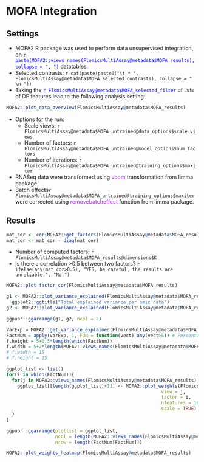 <!-- # --- -->
<!-- # title: "MOFA2_integration" -->
<!-- # output: html_document -->
<!-- # --- -->
<!-- #  -->
<!-- # ```{r setup, include=FALSE} -->
<!-- # knitr::opts_chunk$set(cache = FALSE, echo = FALSE) -->
<!-- # ``` -->
<!-- #  -->
<!-- # ```{r} -->
<!-- # load("/home/ahulot/Documents/INRAE/Projets/rflomics/inst/ExamplesFiles/FlomicsMultiAssay.RData") -->
<!-- # # library(ggplot) -->
<!-- # ``` -->
<!-- #  -->
<!-- # ```{r} -->
<!-- # if(is.null(FlomicsMultiAssay@metadata$MOFA_results)){print("Faire en sorte que ça ne compile pas.")} -->
<!-- # ``` -->

# MOFA Integration

## Settings

<!-- * Chosen contrasts and chosen datatables -->
<!-- * Union or intersection of the lists of genes -->
<!-- * Number of features per datatable (MOFA overview) -->
<!-- * Scale views or not -->
<!-- * Number of factors asked, number of factors computed by MOFA -->
<!-- * Reference for the package and associated paper -->
<!-- * Associated graphs for the first 3 factors ? (Heatmap are way too big for this kind of things.) -->

* MOFA2  R package was used to perform data unsupervised integration, on <span style="color:blue">`r paste(MOFA2::views_names(FlomicsMultiAssay@metadata$MOFA_results), collapse = ", ")`</span> datatables.
* Selected contrasts: `r cat(paste(paste0("\t * ", FlomicsMultiAssay@metadata$MOFA_selected_contrasts), collapse = " \n "))` 
<!-- TODO The above does not work... -->
* Taking the <span style="color:blue">`r FlomicsMultiAssay@metadata$MOFA_selected_filter`</span> of lists of DE features lead to the following analysis setting: 

```r
MOFA2::plot_data_overview(FlomicsMultiAssay@metadata$MOFA_results)
```

* Options for the run:
  * Scale views: `r FlomicsMultiAssay@metadata$MOFA_untrained@data_options$scale_views` 
  * Number of factors: `r FlomicsMultiAssay@metadata$MOFA_untrained@model_options$num_factors` 
  * Number of iterations: `r FlomicsMultiAssay@metadata$MOFA_untrained@training_options$maxiter` 
* RNASeq data were transformed using <span style="color:DarkOrchid">voom</span> transformation from limma package 
* Batch effects`r FlomicsMultiAssay@metadata$MOFA_untrained@training_options$maxiter`  were corrected using <span style="color:DarkOrchid">removebatcheffect</span> function from limma package.

##  Results

```r
mat_cor <- cor(MOFA2::get_factors(FlomicsMultiAssay@metadata$MOFA_results)[[1]])
mat_cor <- mat_cor - diag(mat_cor)
```

* Number of computed factors: `r FlomicsMultiAssay@metadata$MOFA_results@dimensions$K` 
* Is there a correlation >0.5 between two factors? `r ifelse(any(mat_cor>0.5), "YES, be careful, the results are unreliable.", "No.")`

```r
MOFA2::plot_factor_cor(FlomicsMultiAssay@metadata$MOFA_results)
```

```r
g1 <- MOFA2::plot_variance_explained(FlomicsMultiAssay@metadata$MOFA_results, plot_total = TRUE)[[2]] + # compute both per factor and per table by default.
  ggplot2::ggtitle("Total explained variance per omic data")
g2 <- MOFA2::plot_variance_explained(FlomicsMultiAssay@metadata$MOFA_results, x = "view", y = "factor") + ggplot2::ggtitle("Explained variance by factors and omic data")

ggpubr::ggarrange(g1, g2, ncol = 2)
```
```r
VarExp = MOFA2::get_variance_explained(FlomicsMultiAssay@metadata$MOFA_results)$r2_per_factor$group1
FactNum = apply(VarExp, 1, FUN = function(vect) any(vect>5)) # Percentage
f.height = 5+0.5*length(which(FactNum))
f.width = 5+2*length(MOFA2::views_names(FlomicsMultiAssay@metadata$MOFA_results))
# f.width = 15
# f.height = 15
```

```r
ggplot_list <- list()
for(i in which(FactNum)){
  for(j in MOFA2::views_names(FlomicsMultiAssay@metadata$MOFA_results)){
    ggplot_list[[length(ggplot_list)+1]] <- MOFA2::plot_weights(FlomicsMultiAssay@metadata$MOFA_results,
                                                         view = j,
                                                         factor = i,
                                                         nfeatures = 10,
                                                         scale = TRUE) + ggplot2::ggtitle(paste0(j, " - Factor ", i))
  }
}

ggpubr::ggarrange(plotlist = ggplot_list,
                  ncol = length(MOFA2::views_names(FlomicsMultiAssay@metadata$MOFA_results)),
                  nrow = length(FactNum[FactNum]))
```



```r
MOFA2::plot_weights_heatmap(FlomicsMultiAssay@metadata$MOFA_results)
```

